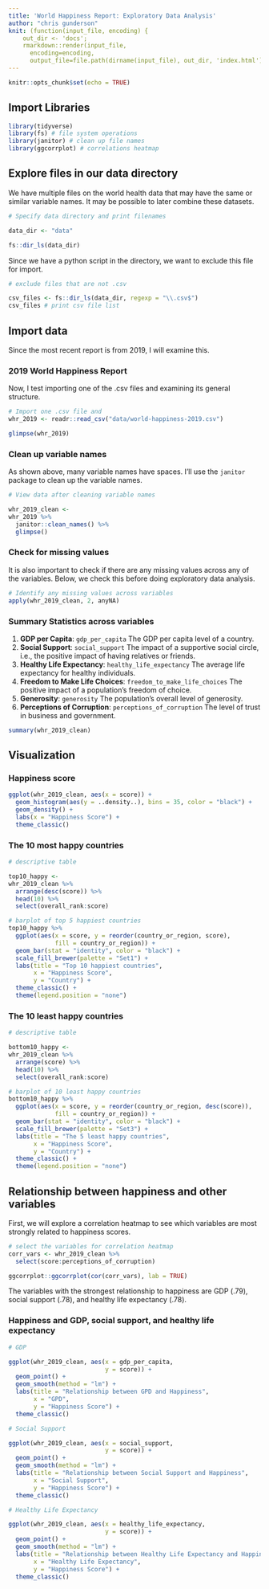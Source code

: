```yaml
---
title: 'World Happiness Report: Exploratory Data Analysis'
author: "chris gunderson"
knit: (function(input_file, encoding) {
    out_dir <- 'docs';
    rmarkdown::render(input_file,
      encoding=encoding,
      output_file=file.path(dirname(input_file), out_dir, 'index.html'))})
---
```


```r
knitr::opts_chunk$set(echo = TRUE)
```


## Import Libraries

```r
library(tidyverse)
library(fs) # file system operations
library(janitor) # clean up file names
library(ggcorrplot) # correlations heatmap
```

## Explore files in our data directory

We have multiple files on the world health data that may have the same or similar variable names. It may be possible to later combine these datasets.

```r
# Specify data directory and print filenames

data_dir <- "data"

fs::dir_ls(data_dir)
```

Since we have a python script in the directory, we want to exclude this file for import.

```r
# exclude files that are not .csv

csv_files <- fs::dir_ls(data_dir, regexp = "\\.csv$")
csv_files # print csv file list
```

## Import data

Since the most recent report is from 2019, I will examine this.

### 2019 World Happiness Report

Now, I test importing one of the .csv files and examining its general structure. 
```r

# Import one .csv file and
whr_2019 <- readr::read_csv("data/world-happiness-2019.csv")

glimpse(whr_2019)
```

### Clean up variable names

As shown above, many variable names have spaces. I'll use the `janitor` package to clean up the variable names.


```r
# View data after cleaning variable names

whr_2019_clean <- 
whr_2019 %>% 
  janitor::clean_names() %>% 
  glimpse()
```

### Check for missing values

It is also important to check if there are any missing values across any of the variables. Below, we check this before doing exploratory data analysis.

```r
# Identify any missing values across variables
apply(whr_2019_clean, 2, anyNA)
```

### Summary Statistics across variables
1. **GDP per Capita**: `gdp_per_capita` The GDP per capita level of a country.
2. **Social Support**: `social_support` The impact of a supportive social circle, i.e., the positive impact of having relatives or friends.
3. **Healthy Life Expectancy**: `healthy_life_expectancy` The average life expectancy for healthy individuals.
4. **Freedom to Make Life Choices**: `freedom_to_make_life_choices` The positive impact of a population's freedom of choice.
5. **Generosity**: `generosity` The population's overall level of generosity.
6. **Perceptions of Corruption**: `perceptions_of_corruption` The level of trust in business and government.

```r
summary(whr_2019_clean)
```

## Visualization

### Happiness score

```r
ggplot(whr_2019_clean, aes(x = score)) +
  geom_histogram(aes(y = ..density..), bins = 35, color = "black") +
  geom_density() +
  labs(x = "Happiness Score") +
  theme_classic()
```


### The 10 most happy countries

```r

# descriptive table

top10_happy <- 
whr_2019_clean %>% 
  arrange(desc(score)) %>% 
  head(10) %>% 
  select(overall_rank:score)

# barplot of top 5 happiest countries
top10_happy %>% 
  ggplot(aes(x = score, y = reorder(country_or_region, score),
             fill = country_or_region)) +
  geom_bar(stat = "identity", color = "black") +
  scale_fill_brewer(palette = "Set1") +
  labs(title = "Top 10 happiest countries",
       x = "Happiness Score",
       y = "Country") +
  theme_classic() +
  theme(legend.position = "none")

```

### The 10 least happy countries

```r

# descriptive table

bottom10_happy <- 
whr_2019_clean %>% 
  arrange(score) %>% 
  head(10) %>% 
  select(overall_rank:score)

# barplot of 10 least happy countries
bottom10_happy %>% 
  ggplot(aes(x = score, y = reorder(country_or_region, desc(score)),
             fill = country_or_region)) +
  geom_bar(stat = "identity", color = "black") +
  scale_fill_brewer(palette = "Set3") +
  labs(title = "The 5 least happy countries",
       x = "Happiness Score",
       y = "Country") +
  theme_classic() +
  theme(legend.position = "none")

```

## Relationship between happiness and other variables

First, we will explore a correlation heatmap to see which variables are most strongly related to happiness scores.

```r
# select the variables for correlation heatmap
corr_vars <- whr_2019_clean %>% 
  select(score:perceptions_of_corruption)

ggcorrplot::ggcorrplot(cor(corr_vars), lab = TRUE)

```

The variables with the strongest relationship to happiness are GDP (.79), social support (.78), and healthy life expectancy (.78).

### Happiness and GDP, social support, and healthy life expectancy

```r

# GDP

ggplot(whr_2019_clean, aes(x = gdp_per_capita,
                           y = score)) +
  geom_point() +
  geom_smooth(method = "lm") +
  labs(title = "Relationship between GPD and Happiness",
       x = "GPD",
       y = "Happiness Score") +
  theme_classic()

# Social Support

ggplot(whr_2019_clean, aes(x = social_support,
                           y = score)) +
  geom_point() +
  geom_smooth(method = "lm") +
  labs(title = "Relationship between Social Support and Happiness",
       x = "Social Support",
       y = "Happiness Score") +
  theme_classic()

# Healthy Life Expectancy

ggplot(whr_2019_clean, aes(x = healthy_life_expectancy,
                           y = score)) +
  geom_point() +
  geom_smooth(method = "lm") +
  labs(title = "Relationship between Healthy Life Expectancy and Happiness",
       x = "Healthy Life Expectancy",
       y = "Happiness Score") +
  theme_classic()

```

